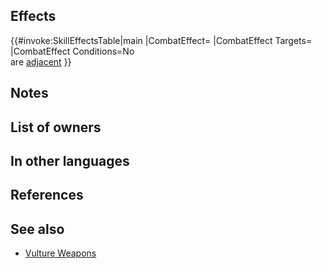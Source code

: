 {{Weapon Infobox
|tagid=SID_禿鷹の剣
|intID=3102
|image=wep_sw132
|exclusive=0
|weaponType=Sword
|cost=200
|might=10
|range=1
|effect=If unit is not adjacent to an ally, inflicts penalty on foe's Atk/Def during combat = 5 + any current penalty on each of those stats. (Example: if foe has -7 penalty to Atk, inflicts Atk-12, for a net penalty of Atk-19 during combat.) Calculates each stat penalty independently.
|statModifiers=0,10,0,0,0
|required=Steel Sword
|next=Vulture Blade+
|promotionRarity=5
|promotionTier=1
|properties=random_owner
}}
==Effects==
{{#invoke:SkillEffectsTable|main
|CombatEffect={{SkillEffectText|Temporary Debuffs|Atk/Def|5 + {{SEt|penalties}}<br>on {{SkillTargetText|Foe}}'s Atk/Def}}
|CombatEffect Targets={{SkillTargetText|Foe}}
|CombatEffect Conditions=No {{Tgt|Allies}}<br>are [[adjacent]]
}}

==Notes==
{{TemporaryDebufffromPenalty}}
==List of owners==
{{Skill Hero List}}
==In other languages==
{{OtherLanguages
|japanese=禿鷹の剣
|german=Geierklinge
|spanishEU=Espada buitre
|spanishLA=Espada buitre
|french=Lame vautour
|italian=Lamavvoltoio
|chineseTW=禿鷹之劍
|portuguese=Espada abutre
}}
==References==
<references/>
==See also==
{{See also skills|cond=Description LIKE '%penalty on foe_s%current penalty on each of those stats%' AND Description NOT LIKE '%【Foe Penalty Doubler】%' AND WikiName NOT LIKE '%vulture%' AND Exclusive=1}}
* [[Skill families/Weapons#Vulture|Vulture Weapons]]
{{Weapons Navbox}}
